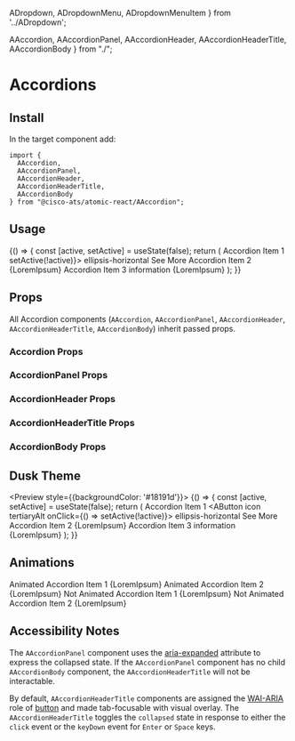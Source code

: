 
  ADropdown,
  ADropdownMenu,
  ADropdownMenuItem
} from '../ADropdown';


  AAccordion,
  AAccordionPanel,
  AAccordionHeader,
  AAccordionHeaderTitle,
  AAccordionBody
} from "./";

<Meta title="Components/Accordions" component={AAccordion} />

# Accordions

## Install

In the target component add:

```
import {
  AAccordion,
  AAccordionPanel,
  AAccordionHeader,
  AAccordionHeaderTitle,
  AAccordionBody
} from "@cisco-ats/atomic-react/AAccordion";
```

## Usage

<Preview>
  <Story name="usage-1">
    <AApp>
      <YourComponent>
      {() => {
        const [active, setActive] = useState(false);
        return (
        <AAccordion bordered>
          <AAccordionPanel>
            <AAccordionHeader>
              <AAccordionHeaderTitle chevron={false}>Accordion Item 1</AAccordionHeaderTitle>
              <ADropdown active={active}>
                <AButton icon tertiaryAlt onClick={() => setActive(!active)}>
                  <AIcon>ellipsis-horizontal</AIcon>
                </AButton>
                <ADropdownMenu style={{top:27,right:0}}>
                  <ADropdownMenuItem>See More</ADropdownMenuItem>
                </ADropdownMenu>
              </ADropdown>
            </AAccordionHeader>
          </AAccordionPanel>
          <AAccordionPanel collapsed={false}>
            <AAccordionHeader>
              <AAccordionHeaderTitle>Accordion Item 2</AAccordionHeaderTitle>
            </AAccordionHeader>
            <AAccordionBody>{LoremIpsum}</AAccordionBody>
          </AAccordionPanel>
          <AAccordionPanel>
            <AAccordionHeader>
              <AAccordionHeaderTitle>Accordion Item 3</AAccordionHeaderTitle>
              <AButton icon tertiaryAlt href="/" target="_blank">
                <AIcon>information</AIcon>
              </AButton>
            </AAccordionHeader>
            <AAccordionBody>{LoremIpsum}</AAccordionBody>
          </AAccordionPanel>
        </AAccordion>
        );
      }}
      </YourComponent>
    </AApp>
  </Story>
</Preview>

## Props

All Accordion components (`AAccordion`, `AAccordionPanel`, `AAccordionHeader`, `AAccordionHeaderTitle`, `AAccordionBody`) inherit passed props.

### Accordion Props
<Props of={AAccordion} />

### AccordionPanel Props
<Props of={AAccordionPanel} />

### AccordionHeader Props
<Props of={AAccordionHeader} />

### AccordionHeaderTitle Props
<Props of={AAccordionHeaderTitle} />

### AccordionBody Props
<Props of={AAccordionBody} />

## Dusk Theme

<Preview style={{backgroundColor: '#18191d'}}>
  <Story name="dusk-1">
    <AApp theme="dusk">
      <YourComponent>
      {() => {
        const [active, setActive] = useState(false);
        return (
        <AAccordion bordered>
          <AAccordionPanel>
            <AAccordionHeader>
              <AAccordionHeaderTitle chevron={false}>Accordion Item 1</AAccordionHeaderTitle>
              <ADropdown active={active}>
                <AButton icon tertiaryAlt onClick={() => setActive(!active)}>
                  <AIcon>ellipsis-horizontal</AIcon>
                </AButton>
                <ADropdownMenu style={{top:27,right:0}}>
                  <ADropdownMenuItem>See More</ADropdownMenuItem>
                </ADropdownMenu>
              </ADropdown>
            </AAccordionHeader>
          </AAccordionPanel>
          <AAccordionPanel collapsed={false}>
            <AAccordionHeader>
              <AAccordionHeaderTitle>Accordion Item 2</AAccordionHeaderTitle>
            </AAccordionHeader>
            <AAccordionBody>{LoremIpsum}</AAccordionBody>
          </AAccordionPanel>
          <AAccordionPanel>
            <AAccordionHeader>
              <AAccordionHeaderTitle>Accordion Item 3</AAccordionHeaderTitle>
              <AButton icon tertiaryAlt href="/" target="_blank">
                <AIcon>information</AIcon>
              </AButton>
            </AAccordionHeader>
            <AAccordionBody>{LoremIpsum}</AAccordionBody>
          </AAccordionPanel>
        </AAccordion>
        );
      }}
      </YourComponent>
    </AApp>
  </Story>
</Preview>

## Animations

<Preview>
  <Story name="animation-1">
    <AApp>
      <AAccordion className="mr-4">
        <AAccordionPanel collapsed={false}>
          <AAccordionHeader>
            <AAccordionHeaderTitle>Animated Accordion Item 1</AAccordionHeaderTitle>
          </AAccordionHeader>
          <AAccordionBody>{LoremIpsum}</AAccordionBody>
        </AAccordionPanel>
        <AAccordionPanel>
          <AAccordionHeader>
            <AAccordionHeaderTitle>Animated Accordion Item 2</AAccordionHeaderTitle>
          </AAccordionHeader>
          <AAccordionBody>{LoremIpsum}</AAccordionBody>
        </AAccordionPanel>
      </AAccordion>
    </AApp>
  </Story>
  <Story name="animation-2">
    <AApp animations={false}>
      <AAccordion>
        <AAccordionPanel collapsed={false}>
          <AAccordionHeader>
            <AAccordionHeaderTitle>Not Animated Accordion Item 1</AAccordionHeaderTitle>
          </AAccordionHeader>
          <AAccordionBody>{LoremIpsum}</AAccordionBody>
        </AAccordionPanel>
        <AAccordionPanel>
          <AAccordionHeader>
            <AAccordionHeaderTitle>Not Animated Accordion Item 2</AAccordionHeaderTitle>
          </AAccordionHeader>
          <AAccordionBody>{LoremIpsum}</AAccordionBody>
        </AAccordionPanel>
      </AAccordion>
    </AApp>
  </Story>
</Preview>

## Accessibility Notes

The `AAccordionPanel` component uses the [aria-expanded](https://www.w3.org/TR/wai-aria/#aria-expanded) attribute to express the collapsed state.
If the `AAccordionPanel` component has no child `AAccordionBody` component, the `AAccordionHeaderTitle` will not be interactable.

By default, `AAccordionHeaderTitle` components are assigned the [WAI-ARIA](https://www.w3.org/WAI/standards-guidelines/aria/) role of [button](https://www.w3.org/TR/wai-aria/#button) and made tab-focusable with visual overlay.
The `AAccordionHeaderTitle` toggles the `collapsed` state in response to either the `click` event or the `keyDown` event for `Enter` or `Space` keys.
